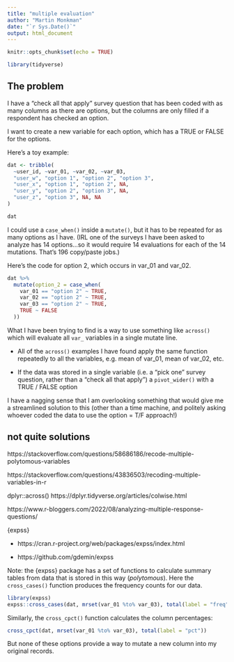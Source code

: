 ```yaml
---
title: "multiple evaluation"
author: "Martin Monkman"
date: "`r Sys.Date()`"
output: html_document
---
```


```r
knitr::opts_chunk$set(echo = TRUE)

library(tidyverse)
```

## The problem

I have a "check all that apply" survey question that has been coded with as many columns as there are options, but the columns are only filled if a respondent has checked an option.

I want to create a new variable for each option, which has a TRUE or FALSE for the options.

Here's a toy example:

```r

dat <- tribble(
  ~user_id, ~var_01, ~var_02, ~var_03,
  "user_w", "option 1", "option 2", "option 3",
  "user_x", "option 1", "option 2", NA,
  "user_y", "option 2", "option 3", NA,
  "user_z", "option 3", NA, NA
)

dat

```

I could use a `case_when()` inside a `mutate()`, but it has to be repeated for as many options as I have. (IRL one of the surveys I have been asked to analyze has 14 options...so it would require 14 evaluations for each of the 14 mutations. That's 196 copy/paste jobs.) 

Here's the code for option 2, which occurs in var_01 and var_02.

```r

dat %>% 
  mutate(option_2 = case_when(
    var_01 == "option 2" ~ TRUE,
    var_02 == "option 2" ~ TRUE,
    var_03 == "option 2" ~ TRUE,
    TRUE ~ FALSE
  ))

```

What I have been trying to find is a way to use something like `across()` which will evaluate all `var_` variables in a single mutate line. 

* All of the `across()` examples I have found apply the same function repeatedly to all the variables, e.g. mean of var_01, mean of var_02, etc.

* If the data was stored in a single variable (i.e. a "pick one" survey question, rather than a "check all that apply") a `pivot_wider()` with a TRUE / FALSE option

I have a nagging sense that I am overlooking something that would give me a streamlined solution to this (other than a time machine, and politely asking whoever coded the data to use the option = T/F approach!)


## not quite solutions

https://stackoverflow.com/questions/58686186/recode-multiple-polytomous-variables

https://stackoverflow.com/questions/43836503/recoding-multiple-variables-in-r

dplyr::across() https://dplyr.tidyverse.org/articles/colwise.html



https://www.r-bloggers.com/2022/08/analyzing-multiple-response-questions/

{expss} 

* https://cran.r-project.org/web/packages/expss/index.html

* https://github.com/gdemin/expss


Note: the {expss} package has a set of functions to calculate summary tables from data that is stored in this way (_polytomous_). Here the `cross_cases()` function produces the frequency counts for our data.


```r
library(expss)
expss::cross_cases(dat, mrset(var_01 %to% var_03), total(label = "freq"))
```

Similarly, the `cross_cpct()` function calculates the column percentages:

```r
cross_cpct(dat, mrset(var_01 %to% var_03), total(label = "pct"))
```

But none of these options provide a way to mutate a new column into my original records.

